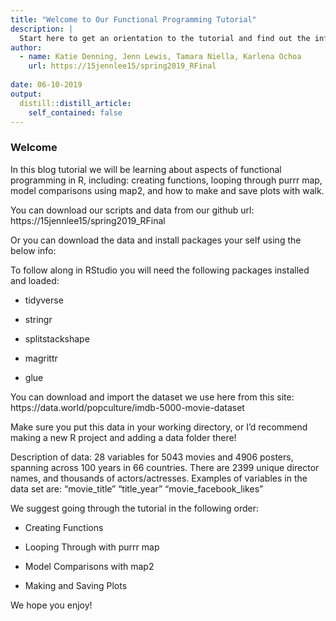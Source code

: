 ```yaml
---
title: "Welcome to Our Functional Programming Tutorial"
description: |
  Start here to get an orientation to the tutorial and find out the information you need to get started!
author:
  - name: Katie Denning, Jenn Lewis, Tamara Niella, Karlena Ochoa 
    url: https://15jennlee15/spring2019_RFinal
    
date: 06-10-2019
output:
  distill::distill_article:
    self_contained: false
---
```



### Welcome

In this blog tutorial we will be learning about aspects of functional programming in R, including:  creating functions, looping through purrr map, model comparisons using map2, and how to make and save plots with walk.

You can download our scripts and data from our github url:  https://15jennlee15/spring2019_RFinal

Or you can download the data and install packages your self using the below info:

To follow along in RStudio you will need the following packages installed and loaded:

- tidyverse

- stringr

- splitstackshape

- magrittr

- glue


You can download and import the dataset we use here from this site:
https://data.world/popculture/imdb-5000-movie-dataset


Make sure you put this data in your working directory, or I'd recommend making a new R project and adding a data folder there!


Description of data:
28 variables for 5043 movies and 4906 posters, spanning across 100 years in 66 countries. There are 2399 unique director names, and thousands of actors/actresses. Examples of variables in the data set are: "movie_title"  "title_year"  "movie_facebook_likes"

We suggest going through the tutorial in the following order:

- Creating Functions

- Looping Through with purrr map

- Model Comparisons with map2

- Making and Saving Plots


We hope you enjoy!



